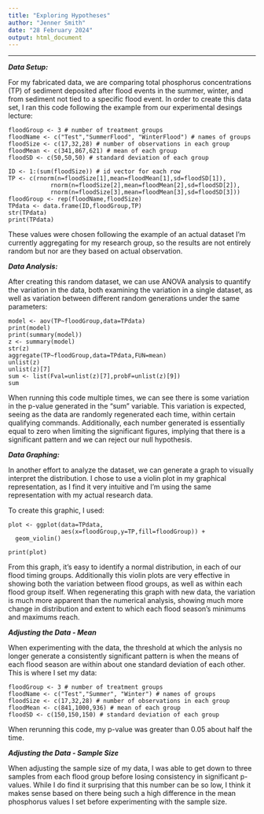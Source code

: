 ```yaml
---
title: "Exploring Hypotheses"
author: "Jenner Smith"
date: "28 February 2024"
output: html_document
---
```

---
***Data Setup:***

For my fabricated data, we are comparing total phosphorus concentrations (TP) of sediment deposited after flood events in the summer, winter, and from sediment not tied to a specific flood event. In order to create this data set, I ran this code following the example from our experimental desings lecture:
```
floodGroup <- 3 # number of treatment groups
floodName <- c("Test","SummerFlood", "WinterFlood") # names of groups
floodSize <- c(17,32,28) # number of observations in each group
floodMean <- c(341,867,621) # mean of each group
floodSD <- c(50,50,50) # standard deviation of each group

ID <- 1:(sum(floodSize)) # id vector for each row
TP <- c(rnorm(n=floodSize[1],mean=floodMean[1],sd=floodSD[1]),
            rnorm(n=floodSize[2],mean=floodMean[2],sd=floodSD[2]),
            rnorm(n=floodSize[3],mean=floodMean[3],sd=floodSD[3]))
floodGroup <- rep(floodName,floodSize)
TPdata <- data.frame(ID,floodGroup,TP)
str(TPdata)
print(TPdata)
```
These values were chosen following the example of an actual dataset I'm currently aggregating for my research group, so the results are not entirely random but nor are they based on actual observation.

***Data Analysis:***

After creating this random dataset, we can use ANOVA analysis to quantify the variation in the data, both examining the variation in a single dataset, as well as variation between different random generations under the same parameters:

```
model <- aov(TP~floodGroup,data=TPdata)
print(model)
print(summary(model))
z <- summary(model)
str(z)
aggregate(TP~floodGroup,data=TPdata,FUN=mean)
unlist(z)
unlist(z)[7]
sum <- list(Fval=unlist(z)[7],probF=unlist(z)[9])
sum
```
When running this code multiple times, we can see there is some variation in the p-value generated in the "sum" variable. This variation is expected, seeing as the data are randomly regenerated each time, within certain qualifying commands. Additionally, each number generated is essentially equal to zero when limiting the significant figures, implying that there is a significant pattern and we can reject our null hypothesis.

***Data Graphing:***

In another effort to analyze the dataset, we can generate a graph to visually interpret the distribution. I chose to use a violin plot in my graphical representation, as I find it very intuitive and I'm using the same representation with my actual research data.

To create this graphic, I used:

```
plot <- ggplot(data=TPdata,
               aes(x=floodGroup,y=TP,fill=floodGroup)) +
  geom_violin()

print(plot)
```

From this graph, it's easy to identify a normal distribution, in each of our flood timing groups. Additionally this violin plots are very effective in showing both the variation between flood groups, as well as within each flood group itself. When regenerating this graph with new data, the variation is much more apparent than the numerical analysis, showing much more change in distribution and extent to which each flood season's minimums and maximums reach.

***Adjusting the Data - Mean***

When experimenting with the data, the threshold at which the anlysis no longer generate a consistently significant pattern is when the means of each flood season are within about one standard deviation of each other. This is where I set my data:
```
floodGroup <- 3 # number of treatment groups
floodName <- c("Test","Summer", "Winter") # names of groups
floodSize <- c(17,32,28) # number of observations in each group
floodMean <- c(841,1000,936) # mean of each group
floodSD <- c(150,150,150) # standard deviation of each group
```
When rerunning this code, my p-value was greater than 0.05 about half the time.

***Adjusting the Data - Sample Size***

When adjusting the sample size of my data, I was able to get down to three samples from each flood group before losing consistency in significant p-values. While I do find it surprising that this number can be so low, I think it makes sense based on there being such a high difference in the mean phosphorus values I set before experimenting with the sample size.






